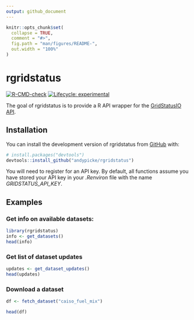 ```yaml
---
output: github_document
---
```


<!-- README.md is generated from README.Rmd. Please edit that file -->

```r
knitr::opts_chunk$set(
  collapse = TRUE,
  comment = "#>",
  fig.path = "man/figures/README-",
  out.width = "100%"
)
```

# rgridstatus

<!-- badges: start -->
[![R-CMD-check](https://github.com/andypicke/rgridstatus/actions/workflows/R-CMD-check.yaml/badge.svg)](https://github.com/andypicke/rgridstatus/actions/workflows/R-CMD-check.yaml)
[![Lifecycle: experimental](https://img.shields.io/badge/lifecycle-experimental-orange.svg)](https://lifecycle.r-lib.org/articles/stages.html#experimental)
<!-- badges: end -->

The goal of rgridstatus is to provide a R API wrapper for the [GridStatusIO](https://www.gridstatus.io/home) [API](https://www.gridstatus.io/api).

## Installation

You can install the development version of rgridstatus from [GitHub](https://github.com/) with:

``` r
# install.packages("devtools")
devtools::install_github("andypicke/rgridstatus")
```

You will need to register for an API key. By default, all functions assume you have stored your API key in your *.Renviron* file with the name *GRIDSTATUS_API_KEY*.

## Examples

### Get info on available datasets:

```r
library(rgridstatus)
info <- get_datasets()
head(info)
```

### Get list of dataset updates

```r

updates <- get_dataset_updates()
head(updates)

```

### Download a dataset

```r

df <- fetch_dataset("caiso_fuel_mix")

head(df)

```


